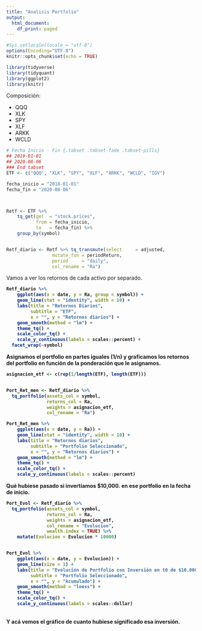 ```yaml
---
title: "Analisis Portfolio"
output:
  html_document:
    df_print: paged
---
```




```r
#Sys.setlocale(locale = "utf-8")
options(Encoding="UTF-8")
knitr::opts_chunk$set(echo = TRUE)

library(tidyverse)
library(tidyquant)
library(ggplot2)
library(knitr)
```


Composición:

- QQQ
- XLK
- SPY
- XLF
- ARKK
- WCLD 




```r
# Fecha Inicio - Fin {.tabset .tabset-fade .tabset-pills}
## 2019-01-01
## 2020-08-06
### End tabset
ETF <- c("QQQ", "XLK", "SPY", "XLF", "ARKK", "WCLD", "IGV")

```

```r

fecha_inicio = "2018-01-01"
fecha_fin = "2020-08-06"



Retf <- ETF %>%
    tq_get(get  = "stock.prices",
           from = fecha_inicio,
           to   = fecha_fin) %>%
    group_by(symbol)


Retf_diario <- Retf %>% tq_transmute(select     = adjusted, 
                 mutate_fun = periodReturn, 
                 period     = "daily", 
                 col_rename = "Ra")

```

Vamos a ver los retornos de cada activo por separado.  
<b>
<b>

```r

Retf_diario %>%
    ggplot(aes(x = date, y = Ra, group = symbol)) +
    geom_line(stat = "identity", width = 10) +
    labs(title = "Retornos Diarios",
         subtitle = "ETF",
         x = "", y = "Retornos diarios") +
    geom_smooth(method = "lm") +
    theme_tq() +
    scale_color_tq() +
    scale_y_continuous(labels = scales::percent) +
  facet_wrap(~symbol)
```

Asignamos el portfolio en partes iguales (1/n) y graficamos los retornos del portfolio en función de la ponderación que le asignamos.  
<b>

```r

asignacion_etf <- c(rep(1/length(ETF), length(ETF)))


Port_Ret_men <- Retf_diario %>%
  tq_portfolio(assets_col = symbol,
               returns_col = Ra,
               weights = asignacion_etf,
               col_rename = "Ra")

Port_Ret_men %>%
    ggplot(aes(x = date, y = Ra)) +
    geom_line(stat = "identity", width = 10) +
    labs(title = "Retornos diarios",
         subtitle = "Portfolio Seleccionado",
         x = "", y = "Retornos diarios") +
    geom_smooth(method = "lm") +
    theme_tq() +
    scale_color_tq() +
    scale_y_continuous(labels = scales::percent)


```

Qué hubiese pasado si invertíamos $10,000. en ese portfolio en la fecha de inicio.  
<b>

```r
Port_Evol <- Retf_diario %>% 
  tq_portfolio(assets_col = symbol,
               returns_col = Ra,
               weights = asignacion_etf,
               col_rename = "Evolucion",
               wealth.index = TRUE) %>% 
    mutate(Evolucion = Evolucion * 10000)


Port_Evol %>%
    ggplot(aes(x = date, y = Evolucion)) +
    geom_line(size = 1) +
    labs(title = "Evolución de Portfolio con Inversión en t0 de $10.000",
         subtitle = "Portfolio Seleccionado",
         x = "", y = "Acumulado") +
    geom_smooth(method = "loess") +
    theme_tq() +
    scale_color_tq() +
    scale_y_continuous(labels = scales::dollar)


```
<b>  
Y acá vemos el gráfico de cuanto hubiese significado esa inversión.




